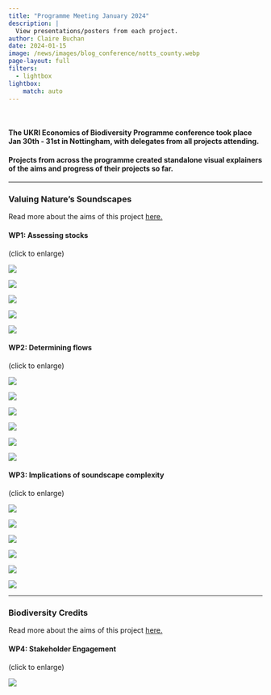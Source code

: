 ```yaml
---
title: "Programme Meeting January 2024"
description: |
  View presentations/posters from each project.
author: Claire Buchan
date: 2024-01-15
image: /news/images/blog_conference/notts_county.webp
page-layout: full
filters:
  - lightbox
lightbox: 
    match: auto
---
```


<br />

#### The UKRI Economics of Biodiversity Programme conference took place Jan 30th - 31st in Nottingham, with delegates from all projects attending.

#### Projects from across the programme created standalone visual explainers of the aims and progress of their projects so far. 

<hr />

### Valuing Nature's Soundscapes

Read more about the aims of this project [here.](https://economicsofbiodiversity.org/sounds.html)

#### WP1: Assessing stocks 
(click to enlarge)

::: {layout="[[1, 1, 1, 1, 1]]"}
![](images/blog_conference/VNS_wp1/Slide1.webp){group="vns_wp1"}

![](images/blog_conference/VNS_wp1/Slide2.webp){group="vns_wp1"}

![](images/blog_conference/VNS_wp1/Slide3.webp){group="vns_wp1"}

![](images/blog_conference/VNS_wp1/Slide4.webp){group="vns_wp1"}

![](images/blog_conference/VNS_wp1/Slide5.webp){group="vns_wp1"}
:::

#### WP2: Determining flows
(click to enlarge)

::: {layout="[[1, 1, 1, 1, 1, 1]]"}
![](images/blog_conference/VNS_wp2/Slide1.webp){group="vns_wp2"}

![](images/blog_conference/VNS_wp2/Slide2.webp){group="vns_wp2"}

![](images/blog_conference/VNS_wp2/Slide3.webp){group="vns_wp2"}

![](images/blog_conference/VNS_wp2/Slide4.webp){group="vns_wp2"}

![](images/blog_conference/VNS_wp2/Slide5.webp){group="vns_wp2"}

![](images/blog_conference/VNS_wp2/Slide6.webp){group="vns_wp2"}
:::

#### WP3: Implications of soundscape complexity
(click to enlarge)

::: {layout="[[1, 1, 1, 1, 1, 1]]"}
![](images/blog_conference/VNS_wp3/Slide1.webp){group="vns_wp3"}

![](images/blog_conference/VNS_wp3/Slide2.webp){group="vns_wp3"}

![](images/blog_conference/VNS_wp3/Slide3.webp){group="vns_wp3"}

![](images/blog_conference/VNS_wp3/Slide4.webp){group="vns_wp3"}

![](images/blog_conference/VNS_wp3/Slide5.webp){group="vns_wp3"}

![](images/blog_conference/VNS_wp3/Slide6.webp){group="vns_wp3"}
:::

<hr />

### Biodiversity Credits

Read more about the aims of this project [here.](https://economicsofbiodiversity.org/biocred.html)

#### WP4: Stakeholder Engagement
(click to enlarge)

::: {layout="[[1, 1, 1, 1, 1]]"}
![](images/blog_conference/BC_wp4/Slide1.webp){group="bc_wp4"}
:::